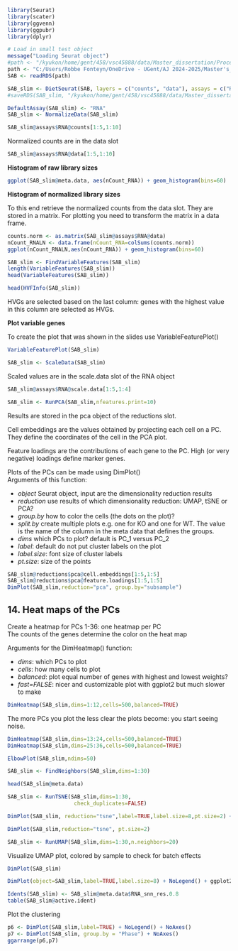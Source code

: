 
```r
library(Seurat)
library(scater)
library(ggvenn)
library(ggpubr)
library(dplyr)
```


```r
# Load in small test object
message("Loading Seurat object")
#path <- "/kyukon/home/gent/458/vsc45888/data/Master_dissertation/Processed_SCC/Merge_test/SAB_Full_with_Triana.rds"
path <- "C:/Users/Robbe Fonteyn/OneDrive - UGent/AJ 2024-2025/Master's_Dissertation/AML-CITEseq/Data/Processed_SCC/PROCESSED/SAB002_reseq_seurat.rds"
SAB <- readRDS(path)

SAB_slim <- DietSeurat(SAB, layers = c("counts", "data"), assays = c("RNA","HTO", "ADT"))
#saveRDS(SAB_slim, "/kyukon/home/gent/458/vsc45888/data/Master_dissertation/Processed_SCC/Merge_test/SAB_Full_slim.rds")

DefaultAssay(SAB_slim) <- "RNA"
SAB_slim <- NormalizeData(SAB_slim)
```

```r
SAB_slim@assays$RNA@counts[1:5,1:10]
```

Normalized counts are in the data slot
```r
SAB_slim@assays$RNA@data[1:5,1:10]
```

**Histogram of raw library sizes**
```r
ggplot(SAB_slim@meta.data, aes(nCount_RNA)) + geom_histogram(bins=60)
```

**Histogram of normalized library sizes**  

To this end retrieve the normalized counts from the data slot. They are stored in a matrix. For plotting you need to transform the matrix in a data frame. 
```r
counts.norm <- as.matrix(SAB_slim@assays$RNA@data)
nCount_RNALN <- data.frame(nCount_RNA=colSums(counts.norm))
ggplot(nCount_RNALN,aes(nCount_RNA)) + geom_histogram(bins=60)

```  

```r
SAB_slim <- FindVariableFeatures(SAB_slim)
length(VariableFeatures(SAB_slim)) 
head(VariableFeatures(SAB_slim)) 
```


```r
head(HVFInfo(SAB_slim))
```  

HVGs are selected based on the last column: genes with the highest value in this column are selected as HVGs.  

**Plot variable genes**  

To create the plot that was shown in the slides use VariableFeaturePlot()
```r
VariableFeaturePlot(SAB_slim)
```

```r
SAB_slim <- ScaleData(SAB_slim)
```

Scaled values are in the scale.data slot of the RNA object
```r
SAB_slim@assays$RNA@scale.data[1:5,1:4]
```

```r
SAB_slim <- RunPCA(SAB_slim,nfeatures.print=10)
```
Results are stored in the pca object of the reductions slot.  

Cell embeddings are the values obtained by projecting each cell on a PC. They define the coordinates of the cell in the PCA plot.  

Feature loadings are the contributions of each gene to the PC. High (or very negative) loadings define marker genes.  

Plots of the PCs can be made using DimPlot()  
Arguments of this function:

- *object* Seurat object, input are the dimensionality reduction results
- *reduction* use results of which dimensionality reduction: UMAP, tSNE or PCA?
- *group.by* how to color the cells (the dots on the plot)?
- *split.by* create multiple plots e.g. one for KO and one for WT. The value is the name of the column in the meta data that defines the groups.
- *dims* which PCs to plot? default is PC_1 versus PC_2
- *label*: default do not put cluster labels on the plot
- *label.size*: font size of cluster labels
- *pt.size*: size of the points
```r
SAB_slim@reductions$pca@cell.embeddings[1:5,1:5]
SAB_slim@reductions$pca@feature.loadings[1:5,1:5]
DimPlot(SAB_slim,reduction="pca", group.by="subsample")
```

## 14. Heat maps of the PCs
Create a heatmap for PCs 1-36: one heatmap per PC  
The counts of the genes determine the color on the heat map

Arguments for the DimHeatmap() function: 

- *dims*: which PCs to plot 
- *cells*: how many cells to plot 
- *balanced*: plot equal number of genes with highest and lowest weights?
- *fast=FALSE*: nicer and customizable plot with ggplot2 but much slower to make
```r
DimHeatmap(SAB_slim,dims=1:12,cells=500,balanced=TRUE)
```

The more PCs you plot the less clear the plots become: you start seeing noise.
```r
DimHeatmap(SAB_slim,dims=13:24,cells=500,balanced=TRUE)
DimHeatmap(SAB_slim,dims=25:36,cells=500,balanced=TRUE)
```

```r
ElbowPlot(SAB_slim,ndims=50)
```

```r
SAB_slim <- FindNeighbors(SAB_slim,dims=1:30)
```

```r
head(SAB_slim@meta.data) 
```

```r
SAB_slim <- RunTSNE(SAB_slim,dims=1:30,
                     check_duplicates=FALSE)
```


```r
DimPlot(SAB_slim, reduction="tsne",label=TRUE,label.size=8,pt.size=2) + NoLegend()
```

```r
DimPlot(SAB_slim,reduction="tsne", pt.size=2)
```

```r
SAB_slim <- RunUMAP(SAB_slim,dims=1:30,n.neighbors=20)
```

Visualize UMAP plot, colored by sample to check for batch effects
```r
DimPlot(SAB_slim)
```

```r
DimPlot(object=SAB_slim,label=TRUE,label.size=8) + NoLegend() + ggplot2::ggtitle(label="UMAP_on_PCA")
```

```r
Idents(SAB_slim) <- SAB_slim@meta.data$RNA_snn_res.0.8
table(SAB_slim@active.ident)
```

Plot the clustering  

```r
p6 <- DimPlot(SAB_slim,label=TRUE) + NoLegend() + NoAxes()
p7 <- DimPlot(SAB_slim, group.by = "Phase") + NoAxes()
ggarrange(p6,p7)
```









